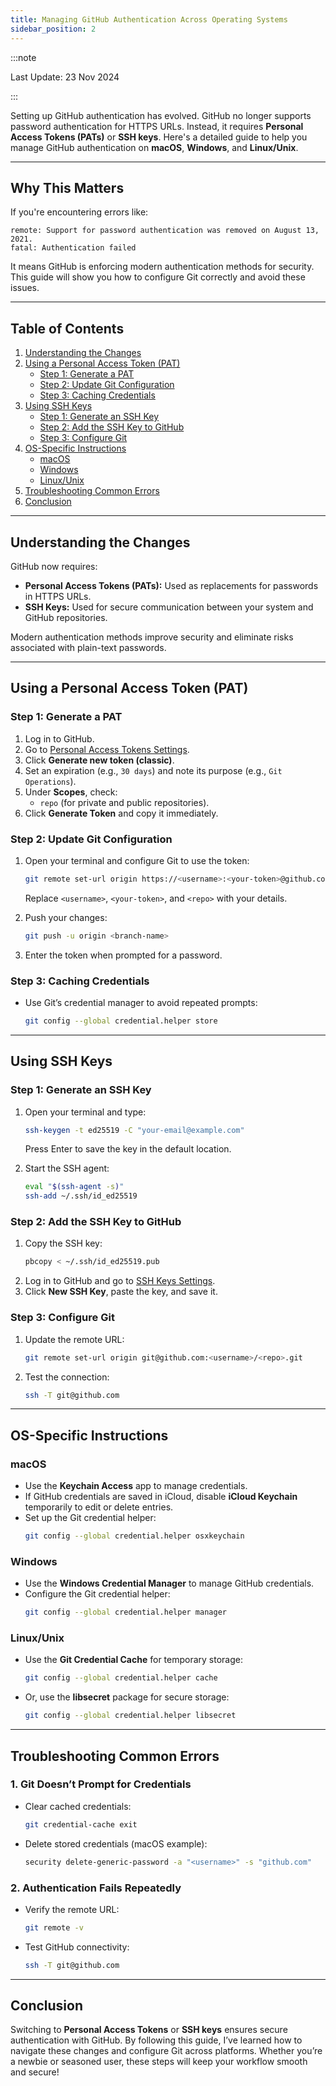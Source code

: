 ```yaml
---
title: Managing GitHub Authentication Across Operating Systems
sidebar_position: 2
---
```

:::note

Last Update: 23 Nov 2024

:::


Setting up GitHub authentication has evolved. GitHub no longer supports password authentication for HTTPS URLs. Instead, it requires **Personal Access Tokens (PATs)** or **SSH keys**. Here's a detailed guide to help you manage GitHub authentication on **macOS**, **Windows**, and **Linux/Unix**.

---

## Why This Matters

If you're encountering errors like:
```plaintext
remote: Support for password authentication was removed on August 13, 2021.
fatal: Authentication failed
```
It means GitHub is enforcing modern authentication methods for security. This guide will show you how to configure Git correctly and avoid these issues.

---

## Table of Contents
1. [Understanding the Changes](#understanding-the-changes)
2. [Using a Personal Access Token (PAT)](#using-a-personal-access-token-pat)
   - [Step 1: Generate a PAT](#step-1-generate-a-pat)
   - [Step 2: Update Git Configuration](#step-2-update-git-configuration)
   - [Step 3: Caching Credentials](#step-3-caching-credentials)
3. [Using SSH Keys](#using-ssh-keys)
   - [Step 1: Generate an SSH Key](#step-1-generate-an-ssh-key)
   - [Step 2: Add the SSH Key to GitHub](#step-2-add-the-ssh-key-to-github)
   - [Step 3: Configure Git](#step-3-configure-git)
4. [OS-Specific Instructions](#os-specific-instructions)
   - [macOS](#macos)
   - [Windows](#windows)
   - [Linux/Unix](#linuxunix)
5. [Troubleshooting Common Errors](#troubleshooting-common-errors)
6. [Conclusion](#conclusion)

---

## Understanding the Changes

GitHub now requires:
- **Personal Access Tokens (PATs):** Used as replacements for passwords in HTTPS URLs.
- **SSH Keys:** Used for secure communication between your system and GitHub repositories.

Modern authentication methods improve security and eliminate risks associated with plain-text passwords.

---

## Using a Personal Access Token (PAT)

### Step 1: Generate a PAT
1. Log in to GitHub.
2. Go to [Personal Access Tokens Settings](https://github.com/settings/tokens).
3. Click **Generate new token (classic)**.
4. Set an expiration (e.g., `30 days`) and note its purpose (e.g., `Git Operations`).
5. Under **Scopes**, check:
   - `repo` (for private and public repositories).
6. Click **Generate Token** and copy it immediately.

### Step 2: Update Git Configuration
1. Open your terminal and configure Git to use the token:
   ```bash
   git remote set-url origin https://<username>:<your-token>@github.com/<username>/<repo>.git
   ```
   Replace `<username>`, `<your-token>`, and `<repo>` with your details.

2. Push your changes:
   ```bash
   git push -u origin <branch-name>
   ```
3. Enter the token when prompted for a password.

### Step 3: Caching Credentials
- Use Git’s credential manager to avoid repeated prompts:
  ```bash
  git config --global credential.helper store
  ```

---

## Using SSH Keys

### Step 1: Generate an SSH Key
1. Open your terminal and type:
   ```bash
   ssh-keygen -t ed25519 -C "your-email@example.com"
   ```
   Press Enter to save the key in the default location.

2. Start the SSH agent:
   ```bash
   eval "$(ssh-agent -s)"
   ssh-add ~/.ssh/id_ed25519
   ```

### Step 2: Add the SSH Key to GitHub
1. Copy the SSH key:
   ```bash
   pbcopy < ~/.ssh/id_ed25519.pub
   ```
2. Log in to GitHub and go to [SSH Keys Settings](https://github.com/settings/keys).
3. Click **New SSH Key**, paste the key, and save it.

### Step 3: Configure Git
1. Update the remote URL:
   ```bash
   git remote set-url origin git@github.com:<username>/<repo>.git
   ```
2. Test the connection:
   ```bash
   ssh -T git@github.com
   ```

---

## OS-Specific Instructions

### macOS
- Use the **Keychain Access** app to manage credentials.
- If GitHub credentials are saved in iCloud, disable **iCloud Keychain** temporarily to edit or delete entries.
- Set up the Git credential helper:
  ```bash
  git config --global credential.helper osxkeychain
  ```

### Windows
- Use the **Windows Credential Manager** to manage GitHub credentials.
- Configure the Git credential helper:
  ```bash
  git config --global credential.helper manager
  ```

### Linux/Unix
- Use the **Git Credential Cache** for temporary storage:
  ```bash
  git config --global credential.helper cache
  ```
- Or, use the **libsecret** package for secure storage:
  ```bash
  git config --global credential.helper libsecret
  ```

---

## Troubleshooting Common Errors

### 1. Git Doesn’t Prompt for Credentials
- Clear cached credentials:
  ```bash
  git credential-cache exit
  ```
- Delete stored credentials (macOS example):
  ```bash
  security delete-generic-password -a "<username>" -s "github.com"
  ```

### 2. Authentication Fails Repeatedly
- Verify the remote URL:
  ```bash
  git remote -v
  ```
- Test GitHub connectivity:
  ```bash
  ssh -T git@github.com
  ```

---

## Conclusion

Switching to **Personal Access Tokens** or **SSH keys** ensures secure authentication with GitHub. By following this guide, I’ve learned how to navigate these changes and configure Git across platforms. Whether you’re a newbie or seasoned user, these steps will keep your workflow smooth and secure!

